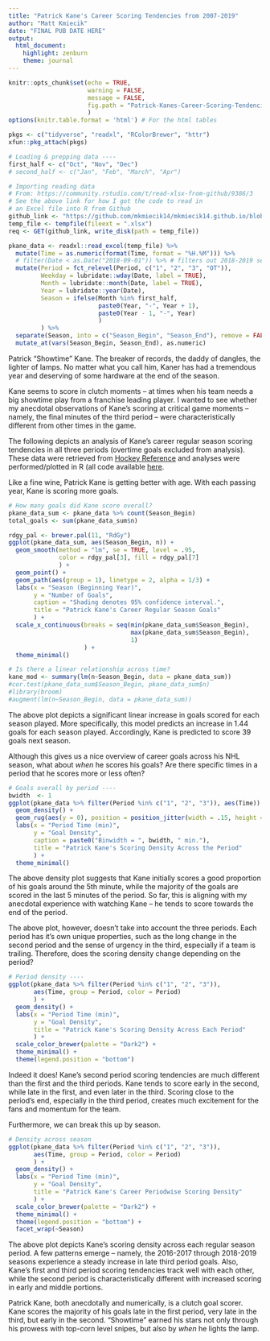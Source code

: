 ```yaml
---
title: "Patrick Kane's Career Scoring Tendencies from 2007-2019"
author: "Matt Kmiecik"
date: "FINAL PUB DATE HERE"
output:
  html_document:
    highlight: zenburn
    theme: journal
---
```


```r
knitr::opts_chunk$set(echo = TRUE, 
                      warning = FALSE, 
                      message = FALSE,
                      fig.path = "Patrick-Kanes-Career-Scoring-Tendencies/"
                      )
options(knitr.table.format = 'html') # For the html tables
```

```r
pkgs <- c("tidyverse", "readxl", "RColorBrewer", "httr")
xfun::pkg_attach(pkgs)
```

```r
# Loading & prepping data ----
first_half <- c("Oct", "Nov", "Dec")
# second_half <- c("Jan", "Feb", "March", "Apr")

# Importing reading data
# From: https://community.rstudio.com/t/read-xlsx-from-github/9386/3
# See the above link for how I got the code to read in 
# an Excel file into R from Github
github_link <- "https://github.com/mkmiecik14/mkmiecik14.github.io/blob/master/data/pkane-goals.xlsx?raw=true"
temp_file <- tempfile(fileext = ".xlsx")
req <- GET(github_link, write_disk(path = temp_file))

pkane_data <- readxl::read_excel(temp_file) %>%
  mutate(Time = as.numeric(format(Time, format = "%H.%M"))) %>%
  # filter(Date < as.Date("2018-09-01")) %>% # filters out 2018-2019 season 
  mutate(Period = fct_relevel(Period, c("1", "2", "3", "OT")),
         Weekday = lubridate::wday(Date, label = TRUE),
         Month = lubridate::month(Date, label = TRUE),
         Year = lubridate::year(Date),
         Season = ifelse(Month %in% first_half, 
                         paste0(Year, "-", Year + 1), 
                         paste0(Year - 1, "-", Year)
                         )
         ) %>%
  separate(Season, into = c("Season_Begin", "Season_End"), remove = FALSE) %>%
  mutate_at(vars(Season_Begin, Season_End), as.numeric)
```

Patrick "Showtime" Kane. The breaker of records, the daddy of dangles, the lighter of lamps. No matter what you call him, Kaner has had a tremendous year and deserving of some hardware at the end of the season.

Kane seems to score in clutch moments -- at times when his team needs a big showtime play from a franchise leading player. I wanted to see whether my anecdotal observations of Kane's scoring at critical game moments -- namely, the final minutes of the third period -- were characteristically different from other times in the game.

The following depicts an analysis of Kane's career regular season scoring tendencies in all three periods (overtime goals excluded from analysis). These data were retrieved from [Hockey Reference](https://www.hockey-reference.com/) and analyses were performed/plotted in R (all code available [here](https://github.com/mkmiecik14/Blackhawk-Up).

Like a fine wine, Patrick Kane is getting better with age. With each passing year, Kane is scoring more goals.

```r
# How many goals did Kane score overall?
pkane_data_sum <- pkane_data %>% count(Season_Begin)
total_goals <- sum(pkane_data_sum$n)

rdgy_pal <- brewer.pal(11, "RdGy")
ggplot(pkane_data_sum, aes(Season_Begin, n)) +
  geom_smooth(method = "lm", se = TRUE, level = .95, 
              color = rdgy_pal[3], fill = rdgy_pal[7]
              ) +
  geom_point() +
  geom_path(aes(group = 1), linetype = 2, alpha = 1/3) +
  labs(x = "Season (Beginning Year)", 
       y = "Number of Goals",
       caption = "Shading denotes 95% confidence interval.",
       title = "Patrick Kane's Career Regular Season Goals"
       ) +
  scale_x_continuous(breaks = seq(min(pkane_data_sum$Season_Begin),
                                  max(pkane_data_sum$Season_Begin),
                                  1)
                     ) +
  theme_minimal()

# Is there a linear relationship across time?
kane_mod <- summary(lm(n~Season_Begin, data = pkane_data_sum))
#cor.test(pkane_data_sum$Season_Begin, pkane_data_sum$n)
#library(broom)
#augment(lm(n~Season_Begin, data = pkane_data_sum))
```

The above plot depicts a significant linear increase in goals scored for each season played. More specifically, this model predicts an increase in 1.44 goals for each season played. Accordingly, Kane is predicted to score 39 goals next season.

Although this gives us a nice overview of career goals across his NHL season, what about *when* he scores his goals? Are there specific times in a period that he scores more or less often? 

```r
# Goals overall by period ----
bwidth  <- 1
ggplot(pkane_data %>% filter(Period %in% c("1", "2", "3")), aes(Time)) +
  geom_density() +
  geom_rug(aes(y = 0), position = position_jitter(width = .15, height = 0)) +
  labs(x = "Period Time (min)", 
       y = "Goal Density", 
       caption = paste0("Binwidth = ", bwidth, " min."),
       title = "Patrick Kane's Scoring Density Across the Period"
       ) +
  theme_minimal() 
```

The above density plot suggests that Kane initially scores a good proportion of his goals around the 5th minute, while the majority of the goals are scored in the last 5 minutes of the period. So far, this is aligning with my anecdotal experience with watching Kane -- he tends to score towards the end of the period.

The above plot, however, doesn't take into account the three periods. Each period has it's own unique properties, such as the long change in the second period and the sense of urgency in the third, especially if a team is trailing. Therefore, does the scoring density change depending on the period?

```r
# Period density ----
ggplot(pkane_data %>% filter(Period %in% c("1", "2", "3")), 
       aes(Time, group = Period, color = Period)
       ) +
  geom_density() +
  labs(x = "Period Time (min)",
       y = "Goal Density",
       title = "Patrick Kane's Scoring Density Across Each Period"
       ) +
  scale_color_brewer(palette = "Dark2") +
  theme_minimal() +
  theme(legend.position = "bottom")
```

Indeed it does! Kane's second period scoring tendencies are much different than the first and the third periods. Kane tends to score early in the second, while late in the first, and even later in the third. Scoring close to the period's end, especially in the third period, creates much excitement for the fans and momentum for the team.

Furthermore, we can break this up by season.

```r
# Density across season
ggplot(pkane_data %>% filter(Period %in% c("1", "2", "3")), 
       aes(Time, group = Period, color = Period)
       ) +
  geom_density() +
  labs(x = "Period Time (min)", 
       y = "Goal Density",
       title = "Patrick Kane's Career Periodwise Scoring Density"
       ) +
  scale_color_brewer(palette = "Dark2") +
  theme_minimal() +
  theme(legend.position = "bottom") +
  facet_wrap(~Season)
```

The above plot depicts Kane's scoring density across each regular season period. A few patterns emerge -- namely, the 2016-2017 through 2018-2019 seasons experience a steady increase in late third period goals. Also, Kane's first and third period scoring tendencies track well with each other, while the second period is characteristically different with increased scoring in early and middle portions.

Patrick Kane, both anecdotally and numerically, is a clutch goal scorer. Kane scores the majority of his goals late in the first period, very late in the third, but early in the second. "Showtime" earned his stars not only through his prowess with top-corn level snipes, but also by *when* he lights the lamp. 
